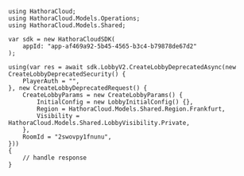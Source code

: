 ```unity CreateLobbyDeprecated.
using HathoraCloud;
using HathoraCloud.Models.Operations;
using HathoraCloud.Models.Shared;

var sdk = new HathoraCloudSDK(
    appId: "app-af469a92-5b45-4565-b3c4-b79878de67d2"
);

using(var res = await sdk.LobbyV2.CreateLobbyDeprecatedAsync(new CreateLobbyDeprecatedSecurity() {
    PlayerAuth = "",
}, new CreateLobbyDeprecatedRequest() {
    CreateLobbyParams = new CreateLobbyParams() {
        InitialConfig = new LobbyInitialConfig() {},
        Region = HathoraCloud.Models.Shared.Region.Frankfurt,
        Visibility = HathoraCloud.Models.Shared.LobbyVisibility.Private,
    },
    RoomId = "2swovpy1fnunu",
}))
{
    // handle response
}
```
